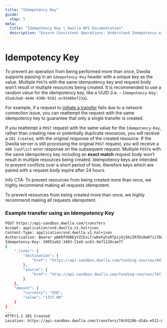 ```yaml
---
title: "Idempotency Key"
guide:
  step: 5
meta:
  title: "Idempotency Key | Dwolla API Documentation"
  description: "Ensure Consistent Operations: Understand Idempotency with Dwolla Connect. Simplify error handling and retries with the power of Idempotency Keys. Learn how to generate unique keys to prevent unintended duplicate operations and ensure predictable API behavior. Build robust and reliable A2A payment experiences with confidence."
---
```


# Idempotency Key

To prevent an operation from being performed more than once, Dwolla supports passing in an `Idempotency-Key` header with a unique key as the value. Multiple `POST`s with the same idempotency key and request body won't result in multiple resources being created. It is recommended to use a random value for the idempotency key, like a UUID (i.e. - `Idempotency-Key: d2adcbab-4e4e-430b-9181-ac9346be723a`).

For example, if a request to [initiate a transfer](/docs/connect/api-reference/transfers/initiate) fails due to a network connection issue, you can reattempt the request with the same idempotency key to guarantee that only a single transfer is created.

If you reattempt a `POST` request with the same value for the `Idempotency-Key`, rather than creating new or potentially duplicate resources, you will receive a `201 Created`, with the original response of the created resource. If the Dwolla server is still processing the original `POST` request, you will receive a `409 Conflict` error response on the subsequent request. Multiple `POST`s with the same idempotency key including an **exact match** request body won’t result in multiple resources being created. Idempotency keys are intended to prevent conflicts over a short period of time, therefore keys which are paired with a request body expire after 24 hours.

Info CTA: To prevent resources from being created more than once, we highly recommend making all requests idempotent.

<AlertBar variation="info">
  To prevent resources from being created more than once, we highly recommend
  making all requests idempotent.
</AlertBar>

### Example transfer using an Idempotency Key

```bash
POST https://api-sandbox.dwolla.com/transfers
Accept: application/vnd.dwolla.v1.hal+json
Content-Type: application/vnd.dwolla.v1.hal+json
Authorization: Bearer pBA9fVDBEyYZCEsLf/wKehyh1RTpzjUj5KzIRfDi0wKTii7DqY
Idempotency-Key: 19051a62-3403-11e6-ac61-9e71128cae77
{
    "_links": {
        "destination": {
            "href": "https://api-sandbox.dwolla.com/funding-sources/04173e17-6398-4d36-a167-9d98c4b1f1c3"
        },
        "source": {
            "href": "http://api-sandbox.dwolla.com/funding-sources/707177c3-bf15-4e7e-b37c-55c3898d9bf4"
        }
    },
    "amount": {
        "currency": "USD",
        "value": "1337.00"
    }
}
...
HTTP/1.1 201 Created
Location: https://api-sandbox.dwolla.com/transfers/74c9129b-d14a-e511-80da-0aa34a9b2388

```
